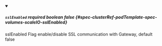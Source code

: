 
<details className="config-field" data-expandable="false" open>
<summary>

##### `sslEnabled` <span className="config-field-required" data-required="false">required</span> <span className="config-field-type">boolean</span> <span className="config-field-default">false</span> <span className="config-field-enum"></span> {#spec-clusterRef-podTemplate-spec-volumes-scaleIO-sslEnabled}

sslEnabled Flag enable/disable SSL communication with Gateway, default false

</summary>



</details>
